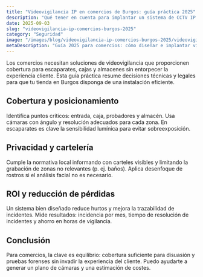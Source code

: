 ```yaml
---
title: "Videovigilancia IP en comercios de Burgos: guía práctica 2025"
description: "Qué tener en cuenta para implantar un sistema de CCTV IP en tiendas: cobertura, privacidad y ROI."
date: 2025-09-03
slug: "videovigilancia-ip-comercios-burgos-2025"
category: "Seguridad"
image: "/images/blog/videovigilancia-ip-comercios-burgos-2025/videovigilancia-ip-comercios-burgos-2025-hero-001.webp"
metaDescription: "Guía 2025 para comercios: cómo diseñar e implantar videovigilancia IP que proteja mercancía y respete la privacidad de clientes en Burgos."
---
```


Los comercios necesitan soluciones de videovigilancia que proporcionen cobertura para escaparates, cajas y almacenes sin entorpecer la experiencia cliente. Esta guía práctica resume decisiones técnicas y legales para que tu tienda en Burgos disponga de una instalación eficiente.

## Cobertura y posicionamiento

Identifica puntos críticos: entrada, caja, probadores y almacén. Usa cámaras con ángulo y resolución adecuados para cada zona. En escaparates es clave la sensibilidad lumínica para evitar sobreexposición.

## Privacidad y cartelería

Cumple la normativa local informando con carteles visibles y limitando la grabación de zonas no relevantes (p. ej. baños). Aplica desenfoque de rostros si el análisis facial no es necesario.

## ROI y reducción de pérdidas

Un sistema bien diseñado reduce hurtos y mejora la trazabilidad de incidentes. Mide resultados: incidencia por mes, tiempo de resolución de incidentes y ahorro en horas de vigilancia.

## Conclusión

Para comercios, la clave es equilibrio: cobertura suficiente para disuasión y pruebas forenses sin invadir la experiencia del cliente. Puedo ayudarte a generar un plano de cámaras y una estimación de costes.
